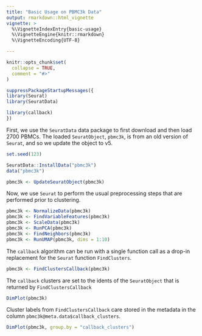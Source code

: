 ```yaml
---
title: "Basic Usage on PBMC3k Data"
output: rmarkdown::html_vignette
vignette: >
  %\VignetteIndexEntry{basic-usage}
  %\VignetteEngine{knitr::rmarkdown}
  %\VignetteEncoding{UTF-8}

---
```


```r
knitr::opts_chunk$set(
  collapse = TRUE,
  comment = "#>"
)
```

```r
suppressPackageStartupMessages({
library(Seurat)
library(SeuratData)

library(callback)
})
```

First, we use the `SeuratData` data package to first download and then load
2700 PBMCs. The loaded `SeuratObject`, `pbmc3k`, is from an old version of 
`Seurat`, and so we update the object to v5.

```r
set.seed(123)

SeuratData::InstallData("pbmc3k")
data("pbmc3k")

pbmc3k <- UpdateSeuratObject(pbmc3k)
```

Now, we use `Seurat` to perform the usual preprocessing steps that are performed prior to clustering.

```r
pbmc3k <- NormalizeData(pbmc3k)
pbmc3k <- FindVariableFeatures(pbmc3k)
pbmc3k <- ScaleData(pbmc3k)
pbmc3k <- RunPCA(pbmc3k)
pbmc3k <- FindNeighbors(pbmc3k)
pbmc3k <- RunUMAP(pbmc3k, dims = 1:10)
```

The `callback` algorithm can be run with a single function call as a drop-in
replacement for the `Seurat` function `FindClusters`.

```r
pbmc3k <- FindClustersCallback(pbmc3k)
```

The `callback`  clusters are set to the idents of the `SeuratObject` that is
returned by `FindClustersCallback`

```r
DimPlot(pbmc3k)
```

Cluster labels from `FindClustersCallback` care stored in the metadata in the
column `pbmc3k@meta.data$callback_clusters`.

```r
DimPlot(pbmc3k, group.by = "callback_clusters")
```
